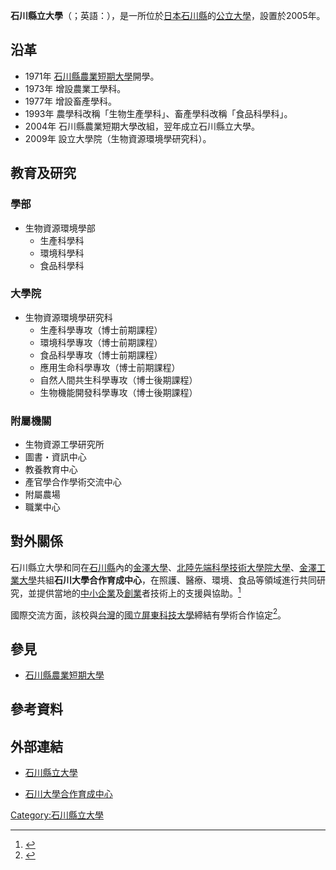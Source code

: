 {{大学(日本) | 大学名称={{lang|ja|石川県立大学}}
| ふりがな   = いしかわけんりつだいがく
| 画像       = Ishikawa Prefectural University.jpg
| 画像説明   = 石川縣立大學校景
| 大学设置年 = 2005年
| 创立年     = 1971年
| 学校类别   = [[公立大學|公立大學]]
| 设置者     = [[石川縣公立大學法人|石川縣公立大學法人]]
| 本部所在地 = {{JPN}}[[石川縣|石川縣]]<br>[[野野市市|野野市市]]末松1丁目308番地
| 学部       = 生物資源環境學部
| 研究科     = 生物資源環境學研究科
| 网站       = [http://www.ishikawa-pu.ac.jp 官方網站]
}}

'''石川縣立大學'''（{{jpn|j=石川県立大学|hg=いしかわけんりつだいがく|rm=Ishikawa kenritsu daigaku}}；英語：{{lang|en|Ishikawa Prefectural University}}），是一所位於[[日本|日本]][[石川縣|石川縣]]的[[公立大學|公立大學]]，設置於2005年。

==沿革==
*1971年 [[石川縣農業短期大學|石川縣農業短期大學]]開學。
*1973年 增設農業工學科。
*1977年 增設畜產學科。
*1993年 農學科改稱「生物生產學科」、畜產學科改稱「食品科學科」。
*2004年 石川縣農業短期大學改組，翌年成立石川縣立大學。
*2009年 設立大學院（生物資源環境學研究科）。

==教育及研究==
===學部===
*生物資源環境學部
**生產科學科
**環境科學科
**食品科學科
===大學院===
*生物資源環境學研究科
**生產科學專攻（博士前期課程）
**環境科學專攻（博士前期課程）
**食品科學專攻（博士前期課程）
**應用生命科學專攻（博士前期課程）
**自然人間共生科學專攻（博士後期課程）
**生物機能開發科學專攻（博士後期課程）
===附屬機關===
*生物資源工學研究所
*圖書・資訊中心
*教養教育中心
*產官學合作學術交流中心
*附屬農場
*職業中心

==對外關係==
石川縣立大學和同在[[石川縣|石川縣]]內的[[金澤大學|金澤大學]]、[[北陸先端科學技術大學院大學|北陸先端科學技術大學院大學]]、[[金澤工業大學|金澤工業大學]]共組'''石川大學合作育成中心'''，在照護、醫療、環境、食品等領域進行共同研究，並提供當地的[[中小企業|中小企業]]及[[創業|創業]]者技術上的支援與協助。<ref>{{cite web|url=http://www.smrj.go.jp/incubation/i-bird/about/054582.html|title=事業案内|publisher=石川大學合作育成中心|accessdate=2016-05-15|archiveurl=https://web.archive.org/web/20170305001427/http://www.smrj.go.jp/incubation/i-bird/about/054582.html|archivedate=2017-03-05|deadurl=yes}}</ref>

國際交流方面，該校與[[台灣|台灣]]的[[國立屏東科技大學|國立屏東科技大學]]締結有學術合作協定<ref>{{cite web|url=http://oia.npust.edu.tw/node/1542|title=姊妹校名單|publisher=國立屏東科技大學|deadurl=yes|archiveurl=https://web.archive.org/web/20151029190840/http://oia.npust.edu.tw/node/1542|archivedate=2015-10-29}}</ref>。

==參見==
*[[石川縣農業短期大學|石川縣農業短期大學]]

==參考資料==
{{reflist}}

==外部連結==
*{{ja}}[http://www.ishikawa-pu.ac.jp/ 石川縣立大學] {{Wayback|url=http://www.ishikawa-pu.ac.jp/ |date=20150302043223 }}
*{{ja}}[https://web.archive.org/web/20160604201325/http://www.smrj.go.jp/incubation/i-bird/054275.html 石川大學合作育成中心]

{{日本公立大學}}
{{coord|36|30|23.51|N|136|35|48.57|E|region:JP_type:edu|display=title}}
[[Category:石川縣立大學|Category:石川縣立大學]]